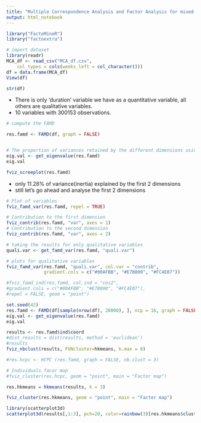 ---
title: "Multiple Correspondence Analysis and Factor Analysis for mixed data"
output: html_notebook
---


```{r}
library("FactoMineR")
library("factoextra")
```


```{r}
# import dataset
library(readr)
MCA_df <- read_csv("MCA_df.csv", 
    col_types = cols(weeks_left = col_character()))
df = data.frame(MCA_df)
View(df)
```


```{r}
str(df)
```
* There is only 'duration' variable we have as a quantitative variable, all others are qualitative variables.
* 10 variables with 300153 observations.

```{r}
# compute the FAMD
```


```{r}
res.famd <- FAMD(df, graph = FALSE)
```


```{r}
```
```{r}
# The proportion of variances retained by the different dimensions using eigen values
eig.val <- get_eigenvalue(res.famd)
eig.val
```
```{r}
fviz_screeplot(res.famd)
```
* only 11.28% of variance(inertia) explained by the first 2 dimensions
* still let's go ahead and analyse the first 2 dimensions
```{r}
# Plot of variables
fviz_famd_var(res.famd, repel = TRUE)
```

```{r}
# Contribution to the first dimension
fviz_contrib(res.famd, "var", axes = 1)
# Contribution to the second dimension
fviz_contrib(res.famd, "var", axes = 2)
```
```{r}
# taking the results for only qualitative variables
quali.var <- get_famd_var(res.famd, "quali.var")
```
```{r}
# plots for qualitative variables
fviz_famd_var(res.famd, "quali.var", col.var = "contrib",
              gradient.cols = c("#00AFBB", "#E7B800", "#FC4E07"))
```
```{r}
#fviz_famd_ind(res.famd, col.ind = "cos2",
#gradient.cols = c("#00AFBB", "#E7B800", "#FC4E07"),
#repel = FALSE, geom = "point")
```


```{r}
set.seed(42)
res.famd <- FAMD(df[sample(nrow(df), 20000), ], ncp = 16, graph = FALSE)
eig.val <- get_eigenvalue(res.famd)
eig.val
```
```{r}
results <- res.famd$ind$coord
#dist_results = dist(results, method = 'euclidean')
#results
fviz_nbclust(results, FUNcluster=hkmeans, k.max = 8) 
```

```{r}
#res.hcpc <- HCPC (res.famd, graph = FALSE, nb.clust = 3)
```

```{r}
# Individuals facor map
#fviz_cluster(res.hcpc, geom = "point", main = "Factor map")
```
```{r}
res.hkmeans = hkmeans(results, k = 3)
```
```{r}
fviz_cluster(res.hkmeans, geom = "point", main = "Factor map")
```

```{r}
library(scatterplot3d)
scatterplot3d(results[,1:3], pch=20, color=rainbow(3)[res.hkmeans$cluster])

```


